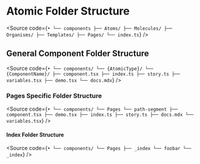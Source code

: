 
# Atomic Folder Structure

<Meta title="Documentation/Folder Structure" />

<Source code={`•
└── components
    ├── Atoms/
    ├── Molecules/
    ├── Organisms/
    ├── Templates/
    ├── Pages/
    └── index.ts`} />

## General Component Folder Structure

<Source code={`•
└── components/
    └── {AtomicType}/
        └── {ComponentName}/
            ├── component.tsx
            ├── index.ts
            ├── story.ts
            ├── variables.tsx
            ├── demo.tsx
            └── docs.mdx`} />

### Pages Specific Folder Structure

<Source code={`•
└── components/
    └── Pages
        └── path-segment
            ├── component.tsx
            ├── demo.tsx
            ├── index.ts
            ├── story.ts
            ├── docs.mdx
            └── variables.tsx`} />

#### Index Folder Structure

<Source code={`•
└── components/
    └── Pages
        ├── _index
        └── foobar
            └── _index`} />
